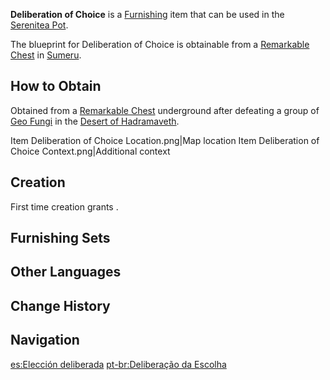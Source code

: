 {{Furnishing Infobox
|id             = 370323
|image          = Item Deliberation of Choice.png
|category       = Building
|subcategory    = Mercantile
|quality        = 3
|adeptal_energy = 60
|load           = 65
|reduced_load   = 47
|description    = A commonly seen market tent in [[Sumeru City]]. It is relatively wide, making it an ideal addition to long rectangular-shaped stalls. Both light-transmitting fabric and regular fabric are draped over its frame, allowing the store owner to keep their goods in different areas as needed. Fruits that require sunlight to maintain their flavor could be placed under a sunlit area, while non-perishable goods such as nuts and spices could be placed under the shade.
|mention        = 
|blueprint      = Remarkable Chest
|source1        = 
}}
'''Deliberation of Choice''' is a [[Furnishing]] item that can be used in the [[Serenitea Pot]].

The blueprint for Deliberation of Choice is obtainable from a [[Remarkable Chest]] in [[Sumeru]].

==How to Obtain==
Obtained from a [[Remarkable Chest]] underground after defeating a group of [[Stretchy Geo Fungus|Geo Fungi]] in the [[Desert of Hadramaveth]].
<gallery>
Item Deliberation of Choice Location.png|Map location
Item Deliberation of Choice Context.png|Additional context
</gallery>

==Creation==
First time creation grants {{Item|Trust|24|x=60}}.
{{Recipe
|type = Creation
|time = 14h
|Karmaphala Wood = 6
|Fabric = 3
|Red Dye = 3
|sort = Karmaphala Wood;Fabric;Red Dye
}}

==Furnishing Sets==
{{Craft Usage}}

==Other Languages==
{{Other Languages
|en      = Deliberation of Choice
|zhs     = 「纷罗于甄选之后」
|zhs_rm  = "Fēnluó Yú Zhēnxuǎn zhī Hòu"
|zht     = 「紛羅於甄選之後」
|zht_rm  = "Fēnluó Yú Zhēnxuǎn zhī Hòu"
|zh_tl   = 
|ja      = 「選別後の陳列」
|ja_rm   = "Senbetsugo no Chinretsu"{{Assumed}}
|ja_tl   = 
|ko      = 「선별과 나열」
|ko_tl   = "Selection and Listing"
|es      = Elección deliberada
|es_tl   = Deliberate Choice
|fr      = Délibération des choix
|fr_tl   = Deliberation of Choices
|ru      = «Обдуманный выбор»
|ru_tl   = "Thought-Over Choice"
|th      = "ทางเลือกหลังพิจารณา"
|th_rm   = 
|th_tl   = 
|vi      = Sau Tuyển Chọn Đa Dạng
|vi_tl   = 
|de      = „Freimütige Entscheidung“
|de_tl   = 
|id      = Pertimbangan Pilihan
|id_tl   = Consideration of Choice
|pt      = Deliberação da Escolha
|pt_tl   = 
|tr      = Çok Amaçlı Tezgah
|tr_tl   = 
|it      = Presa di decisione
|it_tl   = Decision Making
}}

==Change History==
{{Change History|3.4}}

==Navigation==
{{Furnishing Navbox|exterior}}

[[es:Elección deliberada]]
[[pt-br:Deliberação da Escolha]]